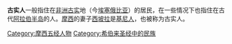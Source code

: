 {{unreferenced|time=2014-04-16T01:06:45+00:00}}
'''古实人'''一般指住在[[非洲|非洲]][[古实|古实]]地（今[[埃塞俄比亚|埃塞俄比亚]]）的居民，在一些情况下也指住在古代[[阿拉伯半岛|阿拉伯半岛]]的人。[[摩西|摩西]]的妻子[[西坡拉|西坡拉]]是[[基尼人|基尼人]]，也被称为古实人。

[[Category:摩西五经人物|Category:摩西五经人物]]
[[Category:希伯来圣经中的民族|Category:希伯来圣经中的民族]]